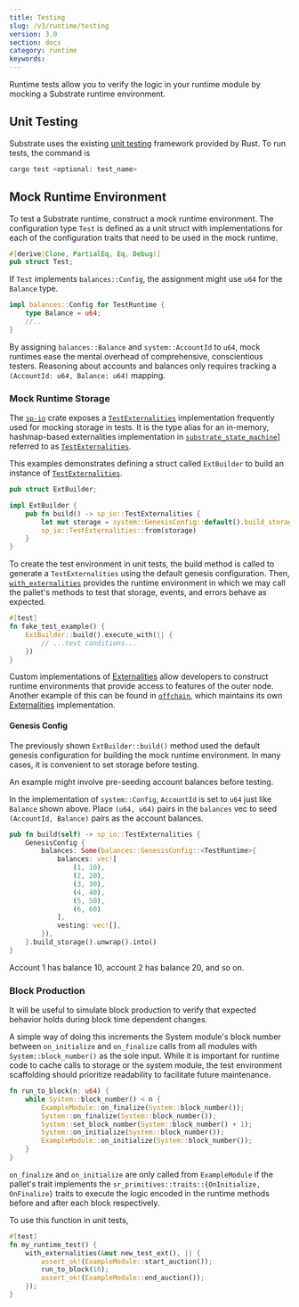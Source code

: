 ```yaml
---
title: Testing
slug: /v3/runtime/testing
version: 3.0
section: docs
category: runtime
keywords:
---
```


Runtime tests allow you to verify the logic in your runtime module by mocking a Substrate runtime
environment.

## Unit Testing

Substrate uses the existing
[unit testing](https://doc.rust-lang.org/rust-by-example/testing/unit_testing.html) framework
provided by Rust. To run tests, the command is

```bash
cargo test <optional: test_name>
```

## Mock Runtime Environment

To test a Substrate runtime, construct a mock runtime environment. The configuration type `Test` is
defined as a unit struct with implementations for each of the configuration traits that need to be
used in the mock runtime.

```rust
#[derive(Clone, PartialEq, Eq, Debug)]
pub struct Test;
```

If `Test` implements `balances::Config`, the assignment might use `u64` for the `Balance` type.

```rust
impl balances::Config for TestRuntime {
	type Balance = u64;
	//..
}
```

By assigning `balances::Balance` and `system::AccountId` to `u64`, mock runtimes ease the mental
overhead of comprehensive, conscientious testers. Reasoning about accounts and balances only
requires tracking a `(AccountId: u64, Balance: u64)` mapping.

### Mock Runtime Storage

The [`sp-io`](/rustdocs/latest/sp_io) crate exposes a
[`TestExternalities`](/rustdocs/latest/sp_io/type.TestExternalities.html)
implementation frequently used for mocking storage in tests. It is the type alias for an in-memory,
hashmap-based externalities implementation in
[`substrate_state_machine`](/rustdocs/latest/sp_state_machine)]
referred to as
[`TestExternalities`](/rustdocs/latest/sp_state_machine/struct.TestExternalities.html).

This examples demonstrates defining a struct called `ExtBuilder` to build an instance of
[`TestExternalities`](/rustdocs/latest/sp_io/type.TestExternalities.html).

```rust
pub struct ExtBuilder;

impl ExtBuilder {
	pub fn build() -> sp_io::TestExternalities {
		let mut storage = system::GenesisConfig::default().build_storage::<TestRuntime>().unwrap();
		sp_io::TestExternalities::from(storage)
	}
}
```

To create the test environment in unit tests, the build method is called to generate a
`TestExternalities` using the default genesis configuration. Then,
[`with_externalities`](/rustdocs/latest/sp_externalities/fn.with_externalities.html)
provides the runtime environment in which we may call the pallet's methods to test that storage,
events, and errors behave as expected.

```rust
#[test]
fn fake_test_example() {
	ExtBuilder::build().execute_with(|| {
		// ...test conditions...
	})
}
```

Custom implementations of
[Externalities](/rustdocs/latest/sp_externalities) allow developers
to construct runtime environments that provide access to features of the outer node. Another example
of this can be found in
[`offchain`](/rustdocs/latest/sp_core/offchain), which maintains its
own [Externalities](/rustdocs/latest/sp_core/offchain/trait.Externalities.html)
implementation.

#### Genesis Config

The previously shown `ExtBuilder::build()` method used the default genesis configuration for
building the mock runtime environment. In many cases, it is convenient to set storage before
testing.

An example might involve pre-seeding account balances before testing.

In the implementation of `system::Config`, `AccountId` is set to `u64` just like `Balance` shown
above. Place `(u64, u64)` pairs in the `balances` vec to seed `(AccountId, Balance)` pairs as the
account balances.

```rust
pub fn build(self) -> sp_io::TestExternalities {
	GenesisConfig {
		balances: Some(balances::GenesisConfig::<TestRuntime>{
			balances: vec![
				(1, 10),
				(2, 20),
				(3, 30),
				(4, 40),
				(5, 50),
				(6, 60)
			],
			vesting: vec![],
		}),
	}.build_storage().unwrap().into()
}
```

Account 1 has balance 10, account 2 has balance 20, and so on.

### Block Production

It will be useful to simulate block production to verify that expected behavior holds during block
time dependent changes.

A simple way of doing this increments the System module's block number between `on_initialize` and
`on_finalize` calls from all modules with `System::block_number()` as the sole input. While it is
important for runtime code to cache calls to storage or
the system module, the test environment scaffolding should prioritize readability to facilitate
future maintenance.

```rust
fn run_to_block(n: u64) {
	while System::block_number() < n {
		ExampleModule::on_finalize(System::block_number());
		System::on_finalize(System::block_number());
		System::set_block_number(System::block_number() + 1);
		System::on_initialize(System::block_number());
		ExampleModule::on_initialize(System::block_number());
	}
}
```

`on_finalize` and `on_initialize` are only called from `ExampleModule` if the pallet's trait
implements the `sr_primitives::traits::{OnInitialize, OnFinalize}` traits to execute the logic
encoded in the runtime methods before and after each block respectively.

To use this function in unit tests,

```rust
#[test]
fn my_runtime_test() {
	with_externalities(&mut new_test_ext(), || {
		assert_ok!(ExampleModule::start_auction());
		run_to_block(10);
		assert_ok!(ExampleModule::end_auction());
	});
}
```
